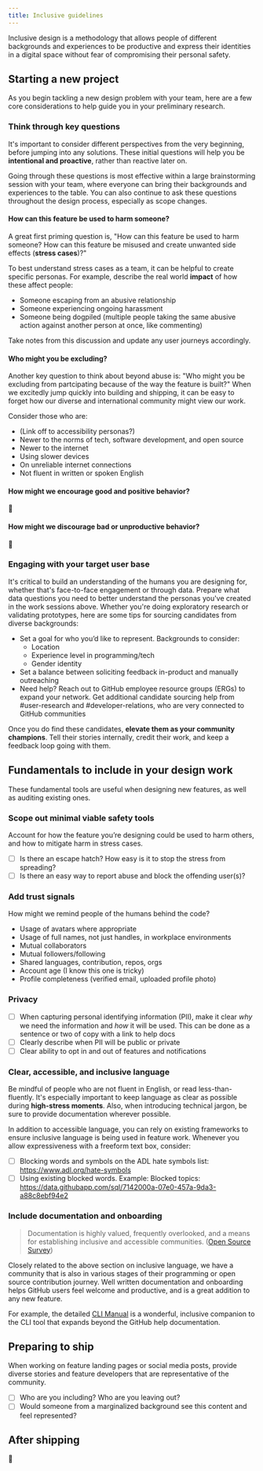 ```yaml
---
title: Inclusive guidelines
---
```


Inclusive design is a methodology that allows people of different backgrounds and experiences to be productive and express their identities in a digital space without fear of compromising their personal safety.

## Starting a new project

As you begin tackling a new design problem with your team, here are a few core considerations to help guide you in your preliminary research.

### Think through key questions

It's important to consider different perspectives from the very beginning, before jumping into any solutions. These initial questions will help you be **intentional and proactive**, rather than reactive later on.

Going through these questions is most effective within a large brainstorming session with your team, where everyone can bring their backgrounds and experiences to the table. You can also continue to ask these questions throughout the design process, especially as scope changes.

#### How can this feature be used to harm someone?

A great first priming question is, "How can this feature be used to harm someone? How can this feature be misused and create unwanted side effects (**stress cases**)?"

To best understand stress cases as a team, it can be helpful to create specific personas. For example, describe the real world **impact** of how these affect people:
- Someone escaping from an abusive relationship
- Someone experiencing ongoing harassment
- Someone being dogpiled (multiple people taking the same abusive action against another person at once, like commenting)

Take notes from this discussion and update any user journeys accordingly.

#### Who might you be excluding?

Another key question to think about beyond abuse is: "Who might you be excluding from partcipating because of the way the feature is built?" When we excitedly jump quickly into building and shipping, it can be easy to forget how our diverse and international community might view our work.

Consider those who are:
- (Link off to accessibility personas?)
- Newer to the norms of tech, software development, and open source
- Newer to the internet
- Using slower devices
- On unreliable internet connections
- Not fluent in written or spoken English

#### How might we encourage good and positive behavior?

🚧

#### How might we discourage bad or unproductive behavior?

🚧

### Engaging with your target user base

It's critical to build an understanding of the humans you are designing for, whether that's face-to-face engagement or through data. Prepare what data questions you need to better understand the personas you've created in the work sessions above. Whether you're doing exploratory research or validating prototypes, here are some tips for sourcing candidates from diverse backgrounds:
- Set a goal for who you’d like to represent. Backgrounds to consider:
  - Location
  - Experience level in programming/tech
  - Gender identity
- Set a balance between soliciting feedback in-product and manually outreaching
- Need help? Reach out to GitHub employee resource groups (ERGs) to expand your network. Get additional candidate sourcing help from #user-research and #developer-relations, who are very connected to GitHub communities

Once you do find these candidates, **elevate them as your community champions**. Tell their stories internally, credit their work, and keep a feedback loop going with them.

## Fundamentals to include in your design work

These fundamental tools are useful when designing new features, as well as auditing existing ones.

### Scope out minimal viable safety tools

Account for how the feature you’re designing could be used to harm others, and how to mitigate harm in stress cases.
- [ ] Is there an escape hatch? How easy is it to stop the stress from spreading?
- [ ] Is there an easy way to report abuse and block the offending user(s)?

### Add trust signals

How might we remind people of the humans behind the code?
- Usage of avatars where appropriate
- Usage of full names, not just handles, in workplace environments
- Mutual collaborators
- Mutual followers/following
- Shared languages, contribution, repos, orgs
- Account age (I know this one is tricky)
- Profile completeness (verified email, uploaded profile photo)

### Privacy

- [ ] When capturing personal identifying information (PII), make it clear _why_ we need the information and _how_ it will be used. This can be done as a sentence or two of copy with a link to help docs
- [ ] Clearly describe when PII will be public or private
- [ ] Clear ability to opt in and out of features and notifications

### Clear, accessible, and inclusive language

Be mindful of people who are not fluent in English, or read less-than-fluently. It's especially important to keep language as clear as possible during **high-stress moments**. Also, when introducing technical jargon, be sure to provide documentation wherever possible.

In addition to accessible language, you can rely on existing frameworks to ensure inclusive language is being used in feature work. Whenever you allow expressiveness with a freeform text box, consider:
- [ ] Blocking words and symbols on the ADL hate symbols list: https://www.adl.org/hate-symbols
- [ ] Using existing blocked words. Example: Blocked topics: https://data.githubapp.com/sql/7142000a-07e0-457a-9da3-a88c8ebf94e2

### Include documentation and onboarding

> Documentation is highly valued, frequently overlooked, and a means for establishing inclusive and accessible communities. ([Open Source Survey](https://opensourcesurvey.org/2017/#insights))

Closely related to the above section on inclusive language, we have a community that is also in various stages of their programming or open source contribution journey. Well written documentation and onboarding helps GitHub users feel welcome and productive, and is a great addition to any new feature.

For example, the detailed [CLI Manual](https://cli.github.com/manual/) is a wonderful, inclusive companion to the CLI tool that expands beyond the GitHub help documentation.

## Preparing to ship

When working on feature landing pages or social media posts, provide diverse stories and feature developers that are representative of the community.
- [ ] Who are you including? Who are you leaving out?
- [ ] Would someone from a marginalized background see this content and feel represented?

## After shipping

🚧
